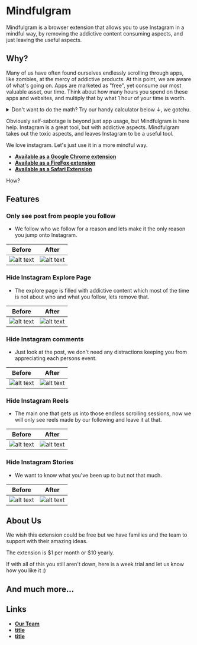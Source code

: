 
# Mindfulgram

<Logo />

Mindfulgram is a browser extension that allows you to use Instagram in a mindful way, by removing the addictive content consuming aspects, and just leaving the useful aspects.

## Why?

Many of us have often found ourselves endlessly scrolling through apps, like zombies, at the mercy of addictive products. At this point, we are aware of what's going on. Apps are marketed as "free", yet consume our most valuable asset, our time. Think about how many hours you spend on these apps and websites, and multiply that by what 1 hour of your time is worth.

<details>
  <summary>
    Don't want to do the math? Try our handy calculator below ↓, we gotchu.
  </summary>
  <AppUsageCostCalculator />
</details>

Obviously self-sabotage is beyond just app usage, but Mindfulgram is here help. Instagram is a great tool, but with addictive aspects. Mindfulgram takes out the toxic aspects, and leaves Instagram to be a useful tool.

We love instagram. Let's just use it in a more mindful way.

- **[Available as a Google Chrome extension ](https://www.example.com)**
- **[Available as a FireFox extension ](https://www.example.com)**
- **[Available as a Safari Extension ](https://www.example.com)**

How?

## Features

### Only see post from people you follow

- We follow who we follow for a reason and lets make it the only reason you jump onto Instagram.

| Before                            | After                             |
| --------------------------------- | --------------------------------- |
| ![alt text](/img/mindfulgram.png) | ![alt text](/img/mindfulgram.png) |

### Hide Instagram Explore Page

- The explore page is filled with addictive content which most of the time is not about who and what you follow, lets remove that.

| Before                            | After                             |
| --------------------------------- | --------------------------------- |
| ![alt text](/img/mindfulgram.png) | ![alt text](/img/mindfulgram.png) |

### Hide Instagram comments

- Just look at the post, we don't need any distractions keeping you from appreciating each persons event.

| Before                            | After                             |
| --------------------------------- | --------------------------------- |
| ![alt text](/img/mindfulgram.png) | ![alt text](/img/mindfulgram.png) |

### Hide Instagram Reels

- The main one that gets us into those endless scrolling sessions, now we will only see reels made by our following and leave it at that.

| Before                            | After                             |
| --------------------------------- | --------------------------------- |
| ![alt text](/img/mindfulgram.png) | ![alt text](/img/mindfulgram.png) |

### Hide Instagram Stories

- We want to know what you've been up to but not that much.

| Before                            | After                             |
| --------------------------------- | --------------------------------- |
| ![alt text](/img/mindfulgram.png) | ![alt text](/img/mindfulgram.png) |

## About Us

We wish this extension could be free but we have families and the team to support with their amazing
ideas.

The extension is $1 per month or $10 yearly.

If with all of this you still aren't down, here is a week trial and let us know how you like it :)

## And much more...

## Links

- **[Our Team](https://www.example.com)**
- **[title](https://www.example.com)**
- **[title](https://www.example.com)**

